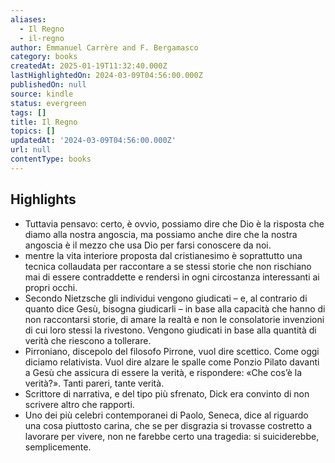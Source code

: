 ```yaml
---
aliases:
  - Il Regno
  - il-regno
author: Emmanuel Carrère and F. Bergamasco
category: books
createdAt: 2025-01-19T11:32:40.000Z
lastHighlightedOn: 2024-03-09T04:56:00.000Z
publishedOn: null
source: kindle
status: evergreen
tags: []
title: Il Regno
topics: []
updatedAt: '2024-03-09T04:56:00.000Z'
url: null
contentType: books
---
```

## Highlights

- Tuttavia pensavo: certo, è ovvio, possiamo dire che Dio è la risposta che diamo alla nostra angoscia, ma possiamo anche dire che la nostra angoscia è il mezzo che usa Dio per farsi conoscere da noi.
- mentre la vita interiore proposta dal cristianesimo è soprattutto una tecnica collaudata per raccontare a se stessi storie che non rischiano mai di essere contraddette e rendersi in ogni circostanza interessanti ai propri occhi.
- Secondo Nietzsche gli individui vengono giudicati – e, al contrario di quanto dice Gesù, bisogna giudicarli – in base alla capacità che hanno di non raccontarsi storie, di amare la realtà e non le consolatorie invenzioni di cui loro stessi la rivestono. Vengono giudicati in base alla quantità di verità che riescono a tollerare.
- Pirroniano, discepolo del filosofo Pirrone, vuol dire scettico. Come oggi diciamo relativista. Vuol dire alzare le spalle come Ponzio Pilato davanti a Gesù che assicura di essere la verità, e rispondere: «Che cos’è la verità?». Tanti pareri, tante verità.
- Scrittore di narrativa, e del tipo più sfrenato, Dick era convinto di non scrivere altro che rapporti.
- Uno dei più celebri contemporanei di Paolo, Seneca, dice al riguardo una cosa piuttosto carina, che se per disgrazia si trovasse costretto a lavorare per vivere, non ne farebbe certo una tragedia: si suiciderebbe, semplicemente.
